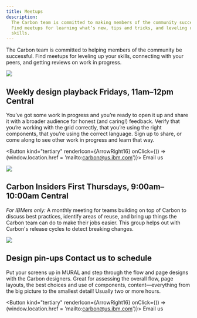 ```yaml
---
title: Meetups
description:
  The Carbon team is committed to making members of the community successful.
  Find meetups for learning what’s new, tips and tricks, and leveling up your
  skills.
---
```



<PageDescription>

The Carbon team is committed to helping members of the community be successful.
Find meetups for leveling up your skills, connecting with your peers, and
getting reviews on work in progress.

</PageDescription>

<Row className="meetups-list">
<Column colLg={4} colMd={2}>

![](/images/events_design_playback.png)

</Column>
<Column colLg={7} colMd={5}>

<h2>
  Weekly design playback
  <span>Fridays, 11am–12pm Central</span>
</h2>

You’ve got some work in progress and you’re ready to open it up and share it
with a broader audience for honest (and caring!) feedback. Verify that you’re
working with the grid correctly, that you’re using the right components, that
you’re using the correct language. Sign up to share, or come along to see other
work in progress and learn that way.

<Button
  kind="tertiary"
  renderIcon={ArrowRight16}
  onClick={() => (window.location.href = 'mailto:carbon@us.ibm.com')}>
  Email us
</Button>

</Column>
</Row>

<Row className="meetups-list">	
<Column colLg={4} colMd={2}>	

![](/images/events_insiders.png)	

</Column>	
<Column colLg={7} colMd={5}>	

<h2>	
  Carbon Insiders	
  <span>First Thursdays, 9:00am–10:00am Central</span>	
</h2>	

_For IBMers only:_ A monthly meeting for teams building on top of Carbon to discuss best practices, identify areas of reuse, and bring up things the Carbon team can do to make their jobs easier. This group helps out with Carbon's release cycles to detect breaking changes.

</Column>	
</Row>

<Row className="meetups-list">
<Column colLg={4} colMd={2}>

![](/images/events_pinup.png)

</Column>
<Column colLg={7} colMd={5}>

<h2>
  Design pin-ups
  <span>Contact us to schedule</span>
</h2>

Put your screens up in MURAL and step through the flow and page designs with the
Carbon designers. Great for assessing the overall flow, page layouts, the best
choices and use of components, content—everything from the big picture to the
smallest detail! Usually two or more hours.

<Button
  kind="tertiary"
  renderIcon={ArrowRight16}
  onClick={() => (window.location.href = 'mailto:carbon@us.ibm.com')}>
  Email us
</Button>

</Column>
</Row>

